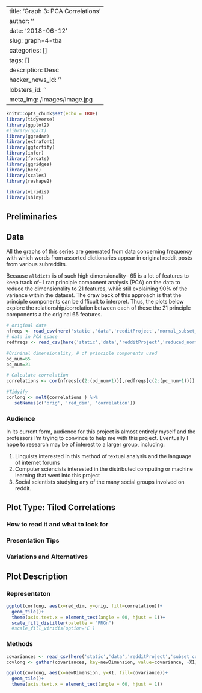 
---
title: 'Graph 3: PCA Correlations '
author: ''
date: '2018-06-12'
slug: graph-4-tba
categories: []
tags: []
description: Desc
hacker_news_id: ''
lobsters_id: ''
meta_img: /images/image.jpg
---


```r
knitr::opts_chunk$set(echo = TRUE)
library(tidyverse) 
library(ggplot2)
#library(ggalt)
library(ggradar)
library(extrafont)
library(ggfortify)
library(infer)
library(forcats)
library(ggridges)
library(here)
library(scales)
library(reshape2)

library(viridis)
library(shiny)
```



## Preliminaries
## Data

All the graphs of this series are generated from data concerning frequency with which words from assorted dictionaries appear in original reddit posts from various subreddits. 

Because `alldicts` is of such high dimensionality-- 65 is a lot of features to keep track of-- I ran principle component analysis (PCA) on the data to reduce the dimensionality to 21 features, while still explaining 90% of the variance within the dataset. The draw back of this approach is that the principle components can be difficult to interpret. Thus, the plots below explore the relationship/correlation between each of these the 21 principle components a the original 65 features. 

```r
# original data
nfreqs <- read_csv(here('static','data','redditProject','normal_subset_freqs.csv'))
# data in PCA space
redfreqs <- read_csv(here('static','data','redditProject','reduced_normal_subset_freqs'))

#Orininal dimensionality, # of principle components used
od_num=65
pc_num=21

# Calculate correlation
correlations <- cor(nfreqs[c(2:(od_num+1))],redfreqs[c(2:(pc_num+1))])

#Tidyify
corlong <- melt(correlations ) %>% 
   setNames(c('orig', 'red_dim', 'correlation'))

```


### Audience

In its current form, audience for this project is almost entirely myself and the professors I'm trying to convince to help me with this project. Eventually I hope to research may be of interest to a larger group, including: 

1. Linguists interested in this method of textual analysis and the language of internet forums
1. Computer sciencists interested in the distributed computing or machine learning that went into this project
1. Social scientists studying any of the many social groups involved on reddit. 

## Plot Type: Tiled Correlations

### How to read it and what to look for 

### Presentation Tips

### Variations and Alternatives


## Plot Description

### Representaton 
```r
ggplot(corlong, aes(x=red_dim, y=orig, fill=correlation))+
  geom_tile()+ 
  theme(axis.text.x = element_text(angle = 60, hjust = 1))+
  scale_fill_distiller(palette = "PRGn")
  #scale_fill_viridis(option='E')

```


### Methods

```r
covariances <- read_csv(here('static','data','redditProject','subset_covariance.csv'))
covlong <- gather(covariances, key=newDimension, value=covariance, -X1)

ggplot(covlong, aes(x=newDimension, y=X1, fill=covariance))+
  geom_tile()+
  theme(axis.text.x = element_text(angle = 60, hjust = 1))
```

